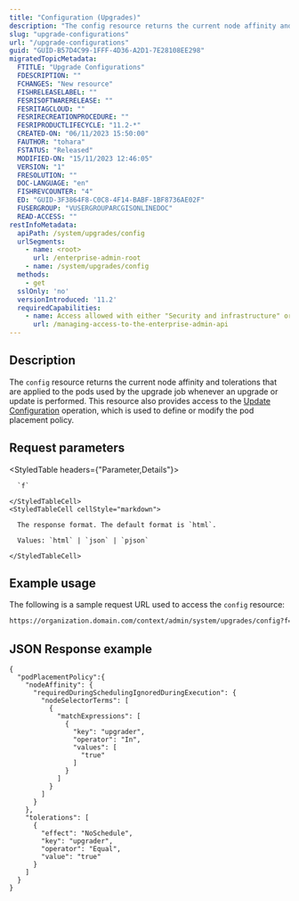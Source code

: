 ```yaml
---
title: "Configuration (Upgrades)"
description: "The config resource returns the current node affinity and tolerations that are applied to the pods used by the upgrade job whenever an upgrade or update is performed."
slug: "upgrade-configurations"
url: "/upgrade-configurations"
guid: "GUID-B57D4C99-1FFF-4D36-A2D1-7E28108EE298"
migratedTopicMetadata:
  FTITLE: "Upgrade Configurations"
  FDESCRIPTION: ""
  FCHANGES: "New resource"
  FISHRELEASELABEL: ""
  FESRISOFTWARERELEASE: ""
  FESRITAGCLOUD: ""
  FESRIRECREATIONPROCEDURE: ""
  FESRIPRODUCTLIFECYCLE: "11.2-*"
  CREATED-ON: "06/11/2023 15:50:00"
  FAUTHOR: "tohara"
  FSTATUS: "Released"
  MODIFIED-ON: "15/11/2023 12:46:05"
  VERSION: "1"
  FRESOLUTION: ""
  DOC-LANGUAGE: "en"
  FISHREVCOUNTER: "4"
  ED: "GUID-3F3864F8-C0C8-4F14-BABF-1BF8736AE02F"
  FUSERGROUP: "VUSERGROUPARCGISONLINEDOC"
  READ-ACCESS: ""
restInfoMetadata:
  apiPath: /system/upgrades/config
  urlSegments:
    - name: <root>
      url: /enterprise-admin-root
    - name: /system/upgrades/config
  methods:
    - get
  sslOnly: 'no'
  versionIntroduced: '11.2'
  requiredCapabilities:
    - name: Access allowed with either "Security and infrastructure" or "Servers" privileges
      url: /managing-access-to-the-enterprise-admin-api
---
```


## Description

The `config` resource returns the current node affinity and tolerations that are applied to the pods used by the upgrade job whenever an upgrade or update is performed. This resource also provides access to the [Update Configuration](/update-upgrade-configurations) operation, which is used to define or modify the pod placement policy.


## Request parameters

<StyledTable headers={"Parameter,Details"}>
  <StyledTableRow>
    <StyledTableCell cellStyle="markdown">

      `f` 

    </StyledTableCell>
    <StyledTableCell cellStyle="markdown">

      The response format. The default format is `html`.

      Values: `html` | `json` | `pjson`

    </StyledTableCell>
  </StyledTableRow>
</StyledTable>


## Example usage

The following is a sample request URL used to access the `config` resource:

```markdown
https://organization.domain.com/context/admin/system/upgrades/config?f=pjson
```

## JSON Response example

```other
{
  "podPlacementPolicy":{
    "nodeAffinity": {
      "requiredDuringSchedulingIgnoredDuringExecution": {
        "nodeSelectorTerms": [
          {
            "matchExpressions": [
              {
                "key": "upgrader",
                "operator": "In",
                "values": [
                  "true"
                ]
              }
            ]
          }
        ]
      }
    },
    "tolerations": [
      {
        "effect": "NoSchedule",
        "key": "upgrader",
        "operator": "Equal",
        "value": "true"
      }
    ]
  }
}
```